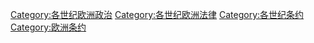 [[Category:各世纪欧洲政治|Category:各世纪欧洲政治]]
[[Category:各世纪欧洲法律|Category:各世纪欧洲法律]]
[[Category:各世纪条约|Category:各世纪条约]]
[[Category:欧洲条约|Category:欧洲条约]]